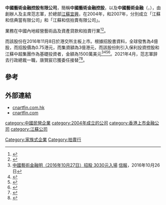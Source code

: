 '''中國藝術金融控股有限公司'''，簡稱'''中國藝術金融控股'''，以及'''中國藝術金融'''（'''{{lang-en|China Art Financial Holdings Limited}}'''，{{hkex|1572}}），由創辦人及主席范志軍，於總部[[江蘇|江蘇]][[宜興|宜興]]，在2004年，和2007年，分別成立「江蘇和信典當有限公司」和「江蘇和信拍賣有限公司」。

業務在中國內地經營藝術品及資產貸款和拍賣行業<ref>{{Cite web |url=http://www.cnartfin.com.hk/about_chi.html |title=中國藝術金融控股有限公司資料 |accessdate=2017-03-17 |archive-date=2018-10-20 |archive-url=https://web.archive.org/web/20181020004204/http://www.cnartfin.com.hk/about_chi.html |dead-url=no }}</ref><ref>{{Cite web |url=http://www.cnartfin.com/index.php?con=article&act=view&id=10 |title=江蘇和信拍賣有限公司資料 |accessdate=2017-03-17 |archive-date=2017-06-08 |archive-url=https://web.archive.org/web/20170608224329/http://www.cnartfin.com/index.php?con=article&act=view&id=10 |dead-url=no }}</ref>。

而該股份在2016年11月8日於港交所主板上市。根據招股書資料，全球發售為4億股，而招股價為0.75港元，而集資額為3億港元，而該股份則引入保利投資控股和江蘇中超集團作為基礎投資者，金額為1500萬美元<ref>[http://www2.hkej.com/instantnews/stock/article/1419315/%E3%80%90%E6%96%B0%E8%82%A1%E8%BF%BD%E8%B9%A4%E3%80%91%E4%B8%AD%E5%9C%8B%E8%97%9D%E8%A1%93%E9%87%91%E8%9E%8D%E6%98%8E%E6%8B%9B%E8%82%A1+3030%E5%85%83%E5%85%A5%E5%A0%B4 中國藝術金融明（2016年10月27日）招股 3030元入場] {{Wayback|url=http://www2.hkej.com/instantnews/stock/article/1419315/%E3%80%90%E6%96%B0%E8%82%A1%E8%BF%BD%E8%B9%A4%E3%80%91%E4%B8%AD%E5%9C%8B%E8%97%9D%E8%A1%93%E9%87%91%E8%9E%8D%E6%98%8E%E6%8B%9B%E8%82%A1+3030%E5%85%83%E5%85%A5%E5%A0%B4 |date=20170318050350 }}[[信報|信報]]，2016年10月26日</ref><ref name="港股策略王: Issue 100 喜迎深港通 2016 p. 42">{{cite book | title=港股策略王: Issue 100 喜迎深港通 | publisher=港股策略王 | series=100 | year=2016 | url=https://books.google.com.hk/books?id=DsCXDQAAQBAJ&pg=PA42 | language=zh | access-date=2021-08-31 | page=42 | archive-date=2021-08-31 | archive-url=https://web.archive.org/web/20210831054224/https://books.google.com.hk/books?id=DsCXDQAAQBAJ&pg=PA42 }}</ref><ref>{{Cite web |url=http://www.hkexnews.hk/listedco/listconews/SEHK/2016/1026/LTN20161026602_C.pdf |title=中國藝術金融控股有限公司招股通告 |accessdate=2017-03-17 |archive-date=2017-03-17 |archive-url=https://web.archive.org/web/20170317144409/http://www.hkexnews.hk/listedco/listconews/SEHK/2016/1026/LTN20161026602_C.pdf |dead-url=no }}</ref><ref>{{Cite web |url=http://www.hkexnews.hk/listedco/listconews/SEHK/2016/1026/LTN20161026610_C.pdf |title=中國藝術金融控股有限公司招股資料 |accessdate=2017-03-17 |archive-date=2017-03-17 |archive-url=https://web.archive.org/web/20170317144722/http://www.hkexnews.hk/listedco/listconews/SEHK/2016/1026/LTN20161026610_C.pdf |dead-url=no }}</ref>。2021年4月，范志軍辞去行政總裁一職，唐贊宸已獲委任接替<ref>{{cite news |title=中国艺术金融(01572.HK)：唐赞宸已获委任为行政总裁 |url=http://hk.jrj.com.cn/2021/04/14224632374261.shtml |accessdate=2021-08-31 |work=金融界 |archive-date=2021-08-31 |archive-url=https://web.archive.org/web/20210831054142/http://hk.jrj.com.cn/2021/04/14224632374261.shtml }}</ref><ref>{{cite news |title=中国艺术金融(01572)委任唐赞宸为行政总裁 |url=https://finance.sina.com.cn/stock/hkstock/hkstocknews/2021-04-14/doc-ikmxzfmk6842896.shtml |accessdate=2021-08-31 |work=finance.sina.com.cn |date=2021-04-14 |archive-date=2021-08-31 |archive-url=https://web.archive.org/web/20210831054143/https://finance.sina.com.cn/stock/hkstock/hkstocknews/2021-04-14/doc-ikmxzfmk6842896.shtml }}</ref>。

==參考==
{{reflist}}

==外部連結==
*[http://www.cnartfin.com.hk/ cnartfin.com.hk]{{Wayback|url=http://www.cnartfin.com.hk/ |date=20170302203228 }}
*[http://www.cnartfin.com/ cnartfin.com]{{Wayback|url=http://www.cnartfin.com/ |date=20170429202139 }}

[[category:中國民營企業|category:中國民營企業]]
[[Category:家族式企業|Category:家族式企業]]
[[category:2004年成立的公司|category:2004年成立的公司]]
[[category:香港上市金融公司|category:香港上市金融公司]]
[[category:江蘇公司|category:江蘇公司]]
[[Category:拍賣行|Category:拍賣行]]